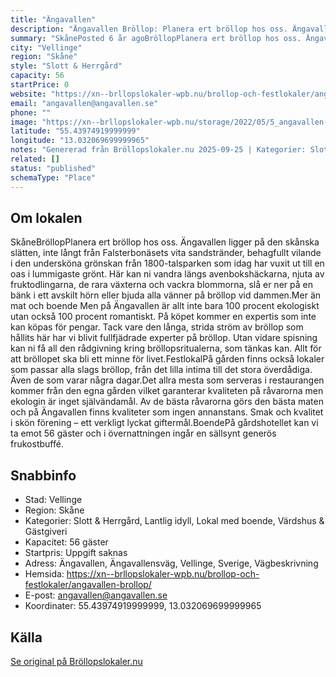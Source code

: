 ```yaml
---
title: "Ängavallen"
description: "Ängavallen Bröllop: Planera ert bröllop hos oss. Ängavallen ligger på den skånska slätten, inte långt från Falsterbonäsets vita sandstränder, behagfullt v.."
summary: "SkånePosted 6 år agoBröllopPlanera ert bröllop hos oss. Ängavallen ligger på den skånska slätten, inte långt från Falsterbonäsets vita sandstränder, behagfullt vilande i den undersköna grönskan från…"
city: "Vellinge"
region: "Skåne"
style: "Slott & Herrgård"
capacity: 56
startPrice: 0
website: "https://xn--brllopslokaler-wpb.nu/brollop-och-festlokaler/angavallen-brollop/"
email: "angavallen@angavallen.se"
phone: ""
image: "https://xn--brllopslokaler-wpb.nu/storage/2022/05/5_angavallen-brollopslokal-festlokal-brollop-festvaning.webp"
latitude: "55.43974919999999"
longitude: "13.032069699999965"
notes: "Genererad från Bröllopslokaler.nu 2025-09-25 | Kategorier: Slott & Herrgård, Lantlig idyll, Lokal med boende, Värdshus & Gästgiveri"
related: []
status: "published"
schemaType: "Place"
---
```


## Om lokalen

SkåneBröllopPlanera ert bröllop hos oss. Ängavallen ligger på den skånska slätten, inte långt från Falsterbonäsets vita sandstränder, behagfullt vilande i den undersköna grönskan från 1800-talsparken som idag har vuxit ut till en oas i lummigaste grönt. Här kan ni vandra längs avenbokshäckarna, njuta av fruktodlingarna, de rara växterna och vackra blommorna, slå er ner på en bänk i ett avskilt hörn eller bjuda alla vänner på bröllop vid dammen.Mer än mat och boende Men på Ängavallen är allt inte bara 100 procent ekologiskt utan också 100 procent romantiskt. På köpet kommer en expertis som inte kan köpas för pengar. Tack vare den långa, strida ström av bröllop som hållits här har vi blivit fullfjädrade experter på bröllop. Utan vidare spisning kan ni få all den rådgivning kring bröllopsritualerna, som tänkas kan. Allt för att bröllopet ska bli ett minne för livet.FestlokalPå gården finns också lokaler som passar alla slags bröllop, från det lilla intima till det stora överdådiga. Även de som varar några dagar.Det allra mesta som serveras i restaurangen kommer från den egna gården vilket garanterar kvaliteten på råvarorna men ekologin är inget självändamål. Av de bästa råvarorna görs den bästa maten och på Ängavallen finns kvaliteter som ingen annanstans. Smak och kvalitet i skön förening – ett verkligt lyckat giftermål.BoendePå gårdshotellet kan vi ta emot 56 gäster och i övernattningen ingår en sällsynt generös frukostbuffé.

## Snabbinfo

- Stad: Vellinge
- Region: Skåne
- Kategorier: Slott & Herrgård, Lantlig idyll, Lokal med boende, Värdshus & Gästgiveri
- Kapacitet: 56 gäster
- Startpris: Uppgift saknas
- Adress: Ängavallen, Ängavallensväg, Vellinge, Sverige, Vägbeskrivning
- Hemsida: https://xn--brllopslokaler-wpb.nu/brollop-och-festlokaler/angavallen-brollop/
- E-post: angavallen@angavallen.se
- Koordinater: 55.43974919999999, 13.032069699999965

## Källa

[Se original på Bröllopslokaler.nu](https://xn--brllopslokaler-wpb.nu/brollop-och-festlokaler/angavallen-brollop/)
